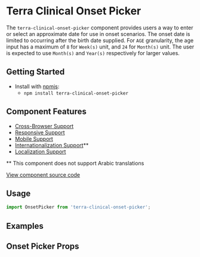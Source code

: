 


<Badge />

# Terra Clinical Onset Picker

The `terra-clinical-onset-picker` component provides users a way to enter or select an approximate date for use in onset scenarios. The onset date is limited to occurring after the birth date supplied. For `AGE` granularity, the age input has a maximum of `8` for `Week(s)` unit, and `24` for `Month(s)` unit. The user is expected to use `Month(s)` and `Year(s)` respectively for larger values.

## Getting Started


- Install with [npmjs](https://www.npmjs.com):
  - `npm install terra-clinical-onset-picker`


## Component Features

* [Cross-Browser Support](https://github.com/cerner/terra-ui/blob/master/src/terra-dev-site/contributing/ComponentStandards.e.contributing.md#cross-browser-support)
* [Responsive Support](https://github.com/cerner/terra-ui/blob/master/src/terra-dev-site/contributing/ComponentStandards.e.contributing.md#responsive-support)
* [Mobile Support](https://github.com/cerner/terra-ui/blob/master/src/terra-dev-site/contributing/ComponentStandards.e.contributing.md#mobile-support)
* [Internationalization Support](https://github.com/cerner/terra-ui/blob/master/src/terra-dev-site/contributing/ComponentStandards.e.contributing.md#internationalization-i18n-support)**
* [Localization Support](https://github.com/cerner/terra-ui/blob/master/src/terra-dev-site/contributing/ComponentStandards.e.contributing.md#ltr--rtl-support)

** This component does not support Arabic translations


[View component source code](https://github.com/cerner/terra-clinical/tree/master/packages/terra-clinical-onset-picker)

## Usage

```jsx
import OnsetPicker from 'terra-clinical-onset-picker';
```

## Examples

<DefaultOnset title="Default with initialization" />
<HandledOnset title="Onset picker with supplied data and handlers" />
<OnsetWithHiddenLegend title="Onset picker with Hidden legend" />

## Onset Picker Props

<OnsetPickerPropsTable />